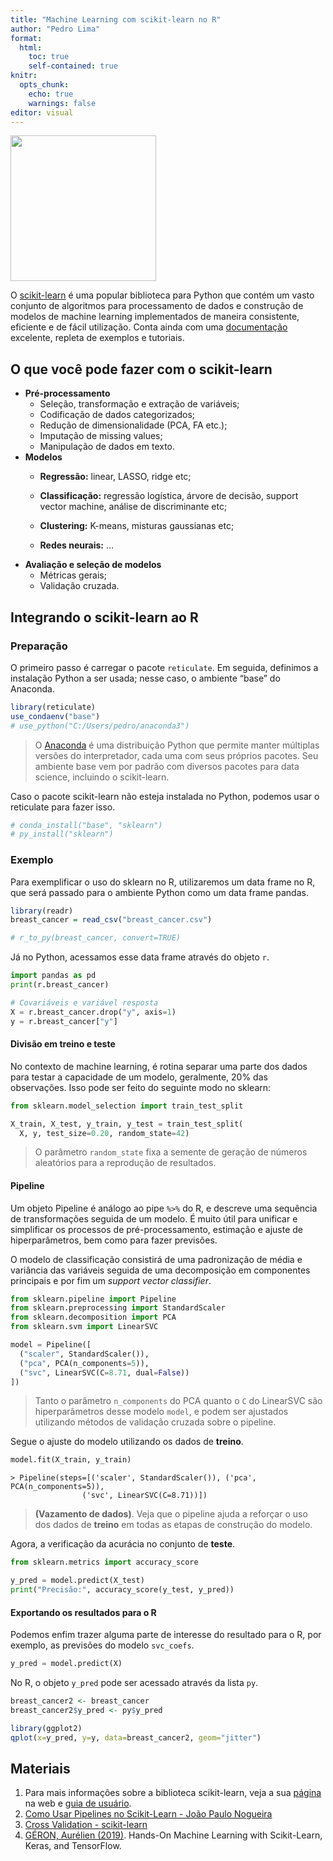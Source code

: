 ```yaml
---
title: "Machine Learning com scikit-learn no R"
author: "Pedro Lima"
format:
  html:
    toc: true
    self-contained: true
knitr:
  opts_chunk:
    echo: true
    warnings: false
editor: visual
---
```


![](https://upload.wikimedia.org/wikipedia/commons/thumb/0/05/Scikit_learn_logo_small.svg/1200px-Scikit_learn_logo_small.svg.png){fig-align="center" width="233"}

O [scikit-learn](https://scikit-learn.org/stable/getting_started.html) é uma popular biblioteca para Python que contém um vasto conjunto de algoritmos para processamento de dados e construção de modelos de machine learning implementados de maneira consistente, eficiente e de fácil utilização. Conta ainda com uma [documentação](https://scikit-learn.org/stable/user_guide.html) excelente, repleta de exemplos e tutoriais.

## O que você pode fazer com o scikit-learn

-   **Pré-processamento**
    -   Seleção, transformação e extração de variáveis;
    -   Codificação de dados categorizados;
    -   Redução de dimensionalidade (PCA, FA etc.);
    -   Imputação de missing values;
    -   Manipulação de dados em texto.
-   **Modelos**
    -   **Regressão:** linear, LASSO, ridge etc;

    -   **Classificação:** regressão logística, árvore de decisão, support vector machine, análise de discriminante etc;

    -   **Clustering:** K-means, misturas gaussianas etc;

    -   **Redes neurais:** ...
-   **Avaliação e seleção de modelos**
    -   Métricas gerais;
    -   Validação cruzada.

## Integrando o scikit-learn ao R

### Preparação

O primeiro passo é carregar o pacote `reticulate`. Em seguida, definimos a instalação Python a ser usada; nesse caso, o ambiente "base" do Anaconda.

```r
library(reticulate)
use_condaenv("base")
# use_python("C:/Users/pedro/anaconda3")
```

> O [Anaconda](https://www.anaconda.com) é uma distribuição Python que permite manter múltiplas versões do interpretador, cada uma com seus próprios pacotes. Seu ambiente base vem por padrão com diversos pacotes para data science, incluindo o scikit-learn.

Caso o pacote scikit-learn não esteja instalada no Python, podemos usar o reticulate para fazer isso.

```r
# conda_install("base", "sklearn")
# py_install("sklearn")
```

### Exemplo

<!-- A própria biblioteca scikit carrega alguns conjuntos de dados e métodos de geração de dados simulados para quem quiser treinar ou fazer testes. -->

Para exemplificar o uso do sklearn no R, utilizaremos um data frame no R, que será passado para o ambiente Python como um data frame pandas.

```r
library(readr)
breast_cancer = read_csv("breast_cancer.csv")
```

```r
# r_to_py(breast_cancer, convert=TRUE)
```

Já no Python, acessamos esse data frame através do objeto `r`.

```python
import pandas as pd
print(r.breast_cancer)
```

```python
# Covariáveis e variável resposta
X = r.breast_cancer.drop("y", axis=1)
y = r.breast_cancer["y"]
```

#### Divisão em treino e teste

No contexto de machine learning, é rotina separar uma parte dos dados para testar a capacidade de um modelo, geralmente, 20% das observações. Isso pode ser feito do seguinte modo no sklearn:

```python
from sklearn.model_selection import train_test_split

X_train, X_test, y_train, y_test = train_test_split(
  X, y, test_size=0.20, random_state=42)
```

> O parâmetro `random_state` fixa a semente de geração de números aleatórios para a reprodução de resultados.

#### Pipeline

Um objeto Pipeline é análogo ao pipe `%>%` do R, e descreve uma sequência de transformações seguida de um modelo. É muito útil para unificar e simplificar os processos de pré-processamento, estimação e ajuste de hiperparâmetros, bem como para fazer previsões.

O modelo de classificação consistirá de uma padronização de média e variância das variáveis seguida de uma decomposição em componentes principais e por fim um *support vector classifier*.

```python
from sklearn.pipeline import Pipeline
from sklearn.preprocessing import StandardScaler
from sklearn.decomposition import PCA
from sklearn.svm import LinearSVC

model = Pipeline([
  ("scaler", StandardScaler()),
  ("pca", PCA(n_components=5)),
  ("svc", LinearSVC(C=8.71, dual=False))
])
```

> Tanto o parâmetro `n_components` do PCA quanto o `C` do LinearSVC são hiperparâmetros desse modelo `model`, e podem ser ajustados utilizando métodos de validação cruzada sobre o pipeline.

Segue o ajuste do modelo utilizando os dados de **treino**.

```python
model.fit(X_train, y_train)
```

```verbatim
> Pipeline(steps=[('scaler', StandardScaler()), ('pca', PCA(n_components=5)),
                ('svc', LinearSVC(C=8.71))])
```

> **(Vazamento de dados)**. Veja que o pipeline ajuda a reforçar o uso dos dados de **treino** em todas as etapas de construção do modelo.

Agora, a verificação da acurácia no conjunto de **teste**.

```python
from sklearn.metrics import accuracy_score

y_pred = model.predict(X_test)
print("Precisão:", accuracy_score(y_test, y_pred))
```

#### Exportando os resultados para o R

Podemos enfim trazer alguma parte de interesse do resultado para o R, por exemplo, as previsões do modelo `svc_coefs`.

```python
y_pred = model.predict(X)
```

No R, o objeto `y_pred` pode ser acessado através da lista `py`.

```r
breast_cancer2 <- breast_cancer
breast_cancer2$y_pred <- py$y_pred
```

```r
library(ggplot2)
qplot(x=y_pred, y=y, data=breast_cancer2, geom="jitter")
```

## Materiais

1.  Para mais informações sobre a biblioteca scikit-learn, veja a sua [página](https://scikit-learn.org/stable/getting_started.html) na web e [guia de usuário](https://scikit-learn.org/stable/user_guide.html).
2.  [Como Usar Pipelines no Scikit-Learn - João Paulo Nogueira](https://medium.com/data-hackers/como-usar-pipelines-no-scikit-learn-1398a4cc6ae9)
3.  [Cross Validation - scikit-learn](https://scikit-learn.org/stable/modules/cross_validation.html)
4.  [GÉRON, Aurélien (2019)](https://www.oreilly.com/library/view/hands-on-machine-learning/9781492032632/). Hands-On Machine Learning with Scikit-Learn, Keras, and TensorFlow.
